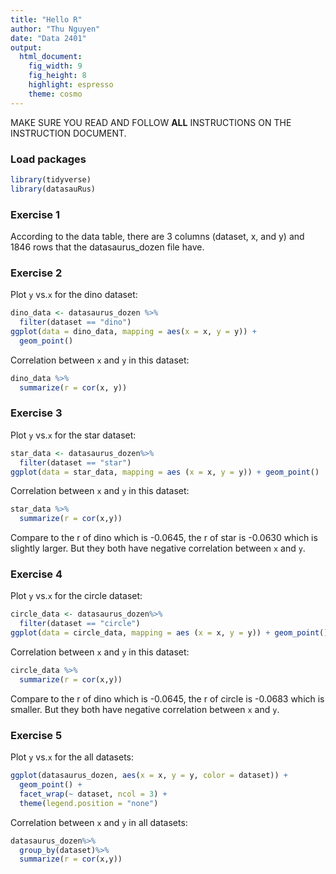 ```yaml
---
title: "Hello R"
author: "Thu Nguyen"
date: "Data 2401"
output: 
  html_document: 
    fig_width: 9
    fig_height: 8
    highlight: espresso
    theme: cosmo
---
```


MAKE SURE YOU READ AND FOLLOW **ALL** INSTRUCTIONS ON THE INSTRUCTION DOCUMENT. 

### Load packages

```r
library(tidyverse) 
library(datasauRus)
```


### Exercise 1

According to the data table, there are 3 columns (dataset, x, and y) and 1846 rows that the datasaurus_dozen file have.


### Exercise 2

Plot `y` vs.`x` for the dino dataset:

```r
dino_data <- datasaurus_dozen %>%
  filter(dataset == "dino")
ggplot(data = dino_data, mapping = aes(x = x, y = y)) +
  geom_point()
```

Correlation between `x` and `y` in this dataset:

```r
dino_data %>%
  summarize(r = cor(x, y))
```

### Exercise 3

Plot `y` vs.`x` for the star dataset:

```r
star_data <- datasaurus_dozen%>%
  filter(dataset == "star")
ggplot(data = star_data, mapping = aes (x = x, y = y)) + geom_point()
```

Correlation between `x` and `y` in this dataset:
 
```r
star_data %>%
  summarize(r = cor(x,y))
```

Compare to the r of dino which is -0.0645, the r of star is -0.0630 which is slightly larger. But they both have negative correlation between `x` and `y`.

### Exercise 4

Plot `y` vs.`x` for the circle dataset:

```r
circle_data <- datasaurus_dozen%>%
  filter(dataset == "circle")
ggplot(data = circle_data, mapping = aes (x = x, y = y)) + geom_point()
```

Correlation between `x` and `y` in this dataset:

```r
circle_data %>%
  summarize(r = cor(x,y))
```

Compare to the r of dino which is -0.0645, the r of circle is -0.0683 which is smaller. But they both have negative correlation between `x` and `y`.

### Exercise 5

Plot `y` vs.`x` for the all datasets:

```r
ggplot(datasaurus_dozen, aes(x = x, y = y, color = dataset)) + 
  geom_point() +
  facet_wrap(~ dataset, ncol = 3) +
  theme(legend.position = "none")
```

Correlation between `x` and `y` in all datasets:

```r
datasaurus_dozen%>%
  group_by(dataset)%>%
  summarize(r = cor(x,y))
```